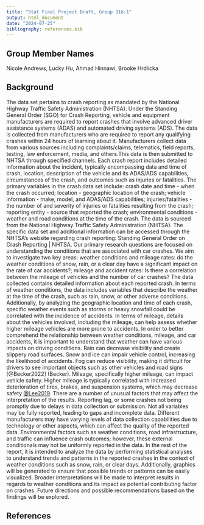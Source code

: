 ```yaml
---
title: "Stat Final Project Draft, Group 316:1"
output: html_document
date: "2024-07-25"
bibliography: references.bib
---
```


## Group Member Names 

Nicole Andrews, 
Lucky Hu, 
Ahmad Hinnawi,
Brooke Hrdlicka


## Background

The data set pertains to crash reporting as mandated by the National Highway Traffic Safety Administration (NHTSA). Under the Standing General Order (SGO) for Crash Reporting, vehicle and equipment manufacturers are required to report crashes that involve advanced driver assistance systems (ADAS) and automated driving systems (ADS). The data is collected from manufacturers who are required to report any qualifying crashes within 24 hours of learning about it. Manufacturers collect data from various sources including complaints/claims, telematics, field reports, testing, law enforcement, media, and others.This data is then submitted to NHTSA through specified channels. Each crash report includes detailed information about the incident, typically encompassing data and time of crash, location, description of the vehicle and its ADAS/ADS capabilities, circumstances of the crash, and outcomes such as injuries or fatalities.
	The primary variables in the crash data set include: crash date and time - when the crash occurred; location - geographic location of the crash; vehicle information - make, model, and ADAS/ADS capabilities; injuries/fatalities - the number of and severity of injuries or fatalities resulting from the crash; reporting entity - source that reported the crash; environmental conditions -  weather and road conditions at the time of the crash.
	The data is sourced from the National Highway Traffic Safety Administration (NHTSA). The specific data set and additional information can be accessed through the NHTSA’s website regarding crash reporting: Standing General Order on Crash Reporting | NHTSA. 
	Our primary research questions are focused on understanding the conditions that are associated with car crashes. We aim to investigate two key areas: weather conditions and mileage rates: do the weather conditions of snow, rain, or a clear day have a significant impact on the rate of car accidents?; mileage and accident rates: Is there a correlation between the mileage of vehicles and the number of car crashes? The data collected contains detailed information about each reported crash. In terms of weather conditions, the data includes variables that describe the weather at the time of the crash, such as rain, snow, or other adverse conditions. Additionally, by analyzing the geographic location and time of each crash, specific weather events such as storms or heavy snowfall could be correlated with the incidence of accidents. In terms of mileage, details about the vehicles involved, including the mileage, can help assess whether higher mileage vehicles are more prone to accidents.
	In order to better comprehend the relationship between weather conditions, mileage, and car accidents, it is important to understand that weather can have various impacts on driving conditions. Rain can decrease visibility and create slippery road surfaces. Snow and ice can impair vehicle control, increasing the likelihood of accidents. Fog can reduce visibility, making it difficult for drivers to see important objects such as other vehicles and road signs [@Becker2022] (Becker). Mileage, specifically higher mileage, can impact vehicle safety. Higher mileage is typically correlated with increased deterioration of tires, brakes, and suspension systems, which may decrease safety [@Lee2019](Lee & Guldmann).
There are a number of unusual factors that may affect the interpretation of the results. Reporting lag, or some crashes not being promptly due to delays in data collection or submission. Not all variables may be fully reported, leading to gaps and incomplete data. Different manufacturers may have varying levels of data collection capabilities due to technology or other aspects, which can affect the quality of the reported data. Environmental factors such as weather conditions, road infrastructure, and traffic can influence crash outcomes; however, these external conditionals may not be uniformly reported in the data.
	In the rest of the report, it is intended to analyze the data by performing statistical analyses to understand trends and patterns in the reported crashes in the context of weather conditions such as snow, rain, or clear days. Additionally, graphics will be generated to ensure that possible trends or patterns can be easily visualized. Broader interpretations will be made to interpret results in regards to weather conditions and its impact as potential contributing factor on crashes. Future directions and possible recommendations based on the findings will be explored.



## References

<!-- (These were my references for the background section)
Becker, N., Rust, H.W. & Ulbrich, U. Weather impacts on various types of road crashes: a quantitative analysis using generalized additive models. Eur. Transp. Res. Rev. 14, 37 (2022). https://doi.org/10.1186/s12544-022-00561-2
 
Lee, Dongkwan; Guldmann, Jean-Michael. November 2019. “Factors Contributing to the Relationship between Driving Mileage and Crash Frequency of Older Drivers”. Sustainability 11(23): 6643. DOI: 10.3390/su11236643 -->



